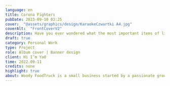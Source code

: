 ---
language: en
title: Corona Fighters
pubDate: 2023-09-10 03:25
cover:  "@assets/graphics/design/KaraokeCzwartki A4.jpg"
coverAlt:  "FrontCoverV2"
description: Have you ever wondered what the most important items of life are? Well, wonder no more!
draft: true
category: Personal Work
type: Project
role: Album cover | Banner design
client: Hi I’m Ya0
time: 2022.09-11
credits: none
highlight: true
about: Woody FoodTruck is a small business started by a passionate group of friends that wanted to share their love for Italian food with others. Woody's built-in, wood-fired pizza oven is what makes them stand out from other businesses alike. They can handcraft the pizza in a way traditional Italians do. Thanks to the mobility of a food truck, they can serve their specialty wherever they please. You can taste their mouth-watering, fire-baked pizza at many food events and conventions.
---

